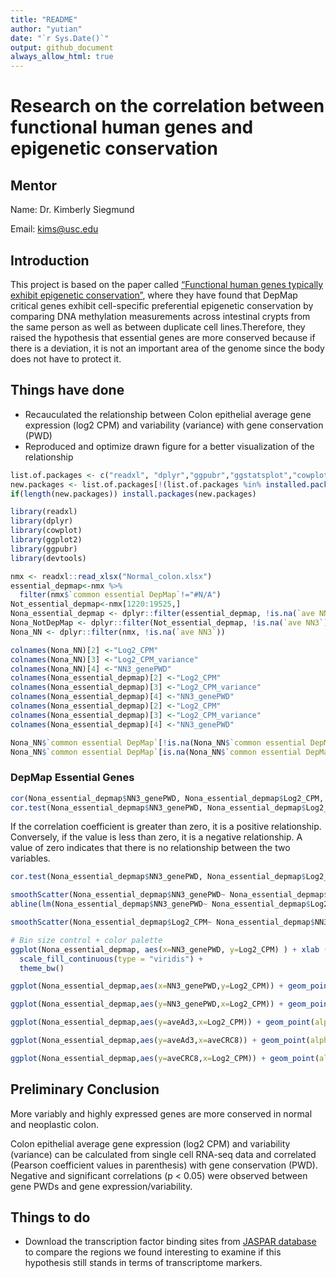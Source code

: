 ```yaml
---
title: "README"
author: "yutian"
date: "`r Sys.Date()`"
output: github_document
always_allow_html: true
---
```


# Research on the correlation between functional human genes and epigenetic conservation

## Mentor

Name: Dr. Kimberly Siegmund

Email: [kims\@usc.edu](mailto:kims@usc.edu){.email}

## Introduction

This project is based on the paper called ["Functional human genes typically exhibit epigenetic conservation"](https://www.ncbi.nlm.nih.gov/pmc/articles/PMC8439480/), where they have found that DepMap critical genes exhibit cell-specific preferential epigenetic conservation by comparing DNA methylation measurements across intestinal crypts from the same person as well as between duplicate cell lines.Therefore, they raised the hypothesis that essential genes are more conserved because if there is a deviation, it is not an important area of the genome since the body does not have to protect it.

## Things have done

-   Recauculated the relationship between Colon epithelial average gene expression (log2 CPM) and variability (variance) with gene conservation (PWD)
-   Reproduced and optimize drawn figure for a better visualization of the relationship

```r
list.of.packages <- c("readxl", "dplyr","ggpubr","ggstatsplot","cowplot","devtools")
new.packages <- list.of.packages[!(list.of.packages %in% installed.packages()[,"Package"])]
if(length(new.packages)) install.packages(new.packages)
```

```r
library(readxl)
library(dplyr)
library(cowplot)
library(ggplot2)
library(ggpubr)
library(devtools)
```

```r
nmx <- readxl::read_xlsx("Normal_colon.xlsx")
essential_depmap<-nmx %>%
  filter(nmx$`common essential DepMap`!="#N/A")
Not_essential_depmap<-nmx[1220:19525,]
Nona_essential_depmap <- dplyr::filter(essential_depmap, !is.na(`ave NN3`))
Nona_NotDepMap <- dplyr::filter(Not_essential_depmap, !is.na(`ave NN3`))
Nona_NN <- dplyr::filter(nmx, !is.na(`ave NN3`))
```

```r
colnames(Nona_NN)[2] <-"Log2_CPM"
colnames(Nona_NN)[3] <-"Log2_CPM_variance"
colnames(Nona_NN)[4] <-"NN3_genePWD"
colnames(Nona_essential_depmap)[2] <-"Log2_CPM"
colnames(Nona_essential_depmap)[3] <-"Log2_CPM_variance"
colnames(Nona_essential_depmap)[4] <-"NN3_genePWD"
colnames(Nona_essential_depmap)[2] <-"Log2_CPM"
colnames(Nona_essential_depmap)[3] <-"Log2_CPM_variance"
colnames(Nona_essential_depmap)[4] <-"NN3_genePWD"
```

```r
Nona_NN$`common essential DepMap`[!is.na(Nona_NN$`common essential DepMap`)] <- "DepMap_Essential"
Nona_NN$`common essential DepMap`[is.na(Nona_NN$`common essential DepMap`)] <- "Not_DepMap_Essential"
```

### DepMap Essential Genes

```r
cor(Nona_essential_depmap$NN3_genePWD, Nona_essential_depmap$Log2_CPM, method = c("pearson", "kendall", "spearman"))
cor.test(Nona_essential_depmap$NN3_genePWD, Nona_essential_depmap$Log2_CPM, method=c("pearson", "kendall", "spearman"))
```

If the correlation coefficient is greater than zero, it is a positive relationship. Conversely, if the value is less than zero, it is a negative relationship. A value of zero indicates that there is no relationship between the two variables.

```r
cor.test(Nona_essential_depmap$NN3_genePWD, Nona_essential_depmap$Log2_CPM, alternative = "less")
```

```r
smoothScatter(Nona_essential_depmap$NN3_genePWD~ Nona_essential_depmap$Log2_CPM,main = "Essential_depmap_normal_colon",ylab = "gene conservation(PWD)",xlab = "Log2_CPM")
abline(lm(Nona_essential_depmap$NN3_genePWD~ Nona_essential_depmap$Log2_CPM), col="red2", lty=1, lwd=3)
```

```r
smoothScatter(Nona_essential_depmap$Log2_CPM~ Nona_essential_depmap$NN3_genePWD,main = "Essential_depmap_normal_colon",xlab = "gene conservation(PWD)",ylab = "Log2_CPM")
```

```r
# Bin size control + color palette
ggplot(Nona_essential_depmap, aes(x=NN3_genePWD, y=Log2_CPM) ) + xlab ("gene conservation(PWD)")+ylab( "Log2_CPM")+geom_bin2d() +
  scale_fill_continuous(type = "viridis") +
  theme_bw()
```

```r
ggplot(Nona_essential_depmap,aes(x=NN3_genePWD,y=Log2_CPM)) + geom_point(alpha = 0.3) + geom_smooth(color="red",method ='loess',formula = y~x) + stat_cor(method = "pearson", label.x = 0.02, label.y = 8,size=3)+ggtitle("DepMap Essential Genes: Log2CPM_vs_PWD")
```

```r
ggplot(Nona_essential_depmap,aes(y=NN3_genePWD,x=Log2_CPM)) + geom_point(alpha = 0.3) + geom_smooth(method = "lm",color="red",formula = y~x) + stat_cor(method = "pearson", label.x = 0.02, label.y = 0.3,size=3)+ggtitle("DepMap Essential Genes: PWD_vs_Log2CPM")
```

```r
ggplot(Nona_essential_depmap,aes(y=aveAd3,x=Log2_CPM)) + geom_point(alpha = 0.3) + geom_smooth(method = "lm",color="red",formula = y~x) + stat_cor(method = "pearson", label.x = 0.02, label.y = 0.3,size=3)+ggtitle("DepMap Essential Genes: PWD_vs_Log2CPM")
```

```r
ggplot(Nona_essential_depmap,aes(y=aveAd3,x=aveCRC8)) + geom_point(alpha = 0.3) + geom_smooth(method = "lm",color="red",formula = y~x) + stat_cor(method = "pearson", label.x = 0.02, label.y = 0.3,size=3)+ggtitle("DepMap Essential Genes: PWD_vs_Log2CPM")
```

```r
ggplot(Nona_essential_depmap,aes(y=aveCRC8,x=Log2_CPM)) + geom_point(alpha = 0.3) + geom_smooth(method = "lm",color="red",formula = y~x) + stat_cor(method = "pearson", label.x = 0.02, label.y = 0.3,size=3)+ggtitle("DepMap Essential Genes: PWD_vs_Log2CPM")
```

## Preliminary Conclusion

More variably and highly expressed genes are more conserved in normal and neoplastic colon.

Colon epithelial average gene expression (log2 CPM) and variability (variance) can be calculated from single cell RNA-seq data and correlated (Pearson coefficient values in parenthesis) with gene conservation (PWD). Negative and significant correlations (p \< 0.05) were observed between gene PWDs and gene expression/variability.

## Things to do

-   Download the transcription factor binding sites from [JASPAR database](https://jaspar.genereg.net/) to compare the regions we found interesting to examine if this hypothesis still stands in terms of transcriptome markers.

